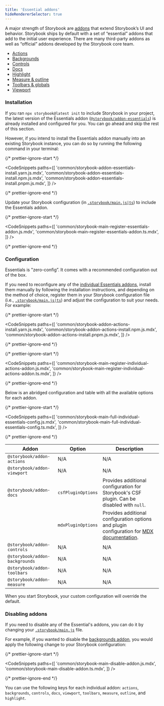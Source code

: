 ```yaml
---
title: 'Essential addons'
hideRendererSelector: true
---
```


A major strength of Storybook are [addons](https://storybook.js.org/addons) that extend Storybook’s UI and behavior. Storybook ships by default with a set of “essential” addons that add to the initial user experience. There are many third-party addons as well as “official” addons developed by the Storybook core team.

- [Actions](./actions.md)
- [Backgrounds](./backgrounds.md)
- [Controls](./controls.md)
- [Docs](../writing-docs/index.md)
- [Highlight](./highlight.md)
- [Measure & outline](./measure-and-outline.md)
- [Toolbars & globals](./toolbars-and-globals.md)
- [Viewport](./viewport.md)

### Installation

If you ran `npx storybook@latest init` to include Storybook in your project, the latest version of the Essentials addon ([`@storybook/addon-essentials`](https://storybook.js.org/addons/tag/essentials)) is already installed and configured for you. You can go ahead and skip the rest of this section.

However, if you intend to install the Essentials addon manually into an existing Storybook instance, you can do so by running the following command in your terminal:

{/* prettier-ignore-start */}

<CodeSnippets
  paths={[
    'common/storybook-addon-essentials-install.yarn.js.mdx',
    'common/storybook-addon-essentials-install.npm.js.mdx',
    'common/storybook-addon-essentials-install.pnpm.js.mdx',
  ]}
/>

{/* prettier-ignore-end */}

Update your Storybook configuration (in [`.storybook/main.js|ts`](../configure/index.md#configure-story-rendering)) to include the Essentials addon.

{/* prettier-ignore-start */}

<CodeSnippets
  paths={[
    'common/storybook-main-register-essentials-addon.js.mdx',
    'common/storybook-main-register-essentials-addon.ts.mdx',
  ]}
/>

{/* prettier-ignore-end */}

### Configuration

Essentials is "zero-config”. It comes with a recommended configuration out of the box.

If you need to reconfigure any of the [individual Essentials addons](https://storybook.js.org/addons/tag/essentials), install them manually by following the installation instructions, and depending on the method of choice, register them in your Storybook configuration file (i.e., [`.storybook/main.js|ts`](../configure/index.md#configure-story-rendering)) and adjust the configuration to suit your needs. For example:

{/* prettier-ignore-start */}

<CodeSnippets
  paths={[
    'common/storybook-addon-actions-install.yarn.js.mdx',
    'common/storybook-addon-actions-install.npm.js.mdx',
    'common/storybook-addon-actions-install.pnpm.js.mdx',
  ]}
/>

{/* prettier-ignore-end */}

{/* prettier-ignore-start */}

<CodeSnippets
  paths={[
    'common/storybook-main-register-individual-actions-addon.js.mdx',
    'common/storybook-main-register-individual-actions-addon.ts.mdx',
  ]}
/>

{/* prettier-ignore-end */}

Below is an abridged configuration and table with all the available options for each addon.

{/* prettier-ignore-start */}

<CodeSnippets
  paths={[
    'common/storybook-main-full-individual-essentials-config.js.mdx',
    'common/storybook-main-full-individual-essentials-config.ts.mdx',
  ]}
/>

{/* prettier-ignore-end */}

| Addon                          | Option             | Description                                                                                                                                                   |
| ------------------------------ | ------------------ | ------------------------------------------------------------------------------------------------------------------------------------------------------------- |
| `@storybook/addon-actions`     | N/A                | N/A                                                                                                                                                           |
| `@storybook/addon-viewport`    | N/A                | N/A                                                                                                                                                           |
| `@storybook/addon-docs`        | `csfPluginOptions` | Provides additional configuration for Storybook's CSF plugin. Can be disabled with `null`.                                                                    |
|                                | `mdxPluginOptions` | Provides additional configuration options and plugin configuration for [MDX documentation](../writing-docs/mdx.md#markdown-tables-arent-rendering-correctly). |
| `@storybook/addon-controls`    | N/A                | N/A                                                                                                                                                           |
| `@storybook/addon-backgrounds` | N/A                | N/A                                                                                                                                                           |
| `@storybook/addon-toolbars`    | N/A                | N/A                                                                                                                                                           |
| `@storybook/addon-measure`     | N/A                | N/A                                                                                                                                                           |

When you start Storybook, your custom configuration will override the default.

### Disabling addons

If you need to disable any of the Essential's addons, you can do it by changing your [`.storybook/main.js`](../configure/index.md#configure-story-rendering) file.

For example, if you wanted to disable the [backgrounds addon](./backgrounds.md), you would apply the following change to your Storybook configuration:

{/* prettier-ignore-start */}

<CodeSnippets
  paths={[
    'common/storybook-main-disable-addon.js.mdx',
    'common/storybook-main-disable-addon.ts.mdx',
  ]}
/>

{/* prettier-ignore-end */}

<Callout variant="info" icon="💡">

You can use the following keys for each individual addon: `actions`, `backgrounds`, `controls`, `docs`, `viewport`, `toolbars`, `measure`, `outline`, and `highlight`.

</Callout>
